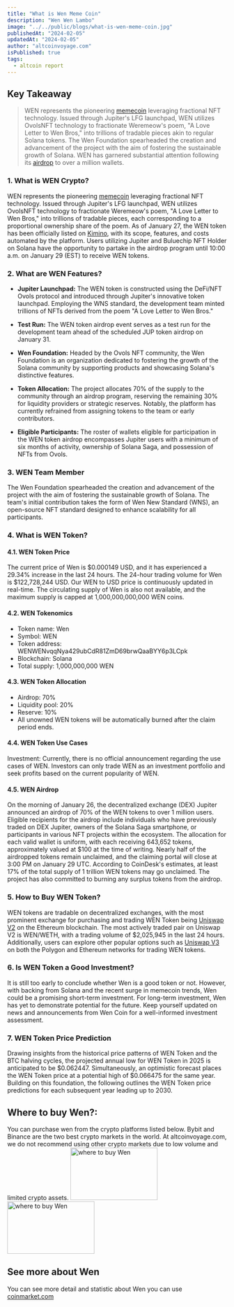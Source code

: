 ```yaml
---
title: "What is Wen Meme Coin"
description: "Wen Wen Lambo"
image: "../../public/blogs/what-is-wen-meme-coin.jpg"
publishedAt: "2024-02-05"
updatedAt: "2024-02-05"
author: "altcoinvoyage.com"
isPublished: true
tags:
  - altcoin report
---
```


## Key Takeaway

> WEN represents the pioneering [memecoin](https://www.wenwencoin.com/) leveraging fractional NFT technology. Issued through Jupiter's LFG launchpad, WEN utilizes OvolsNFT technology to fractionate Weremeow's poem, "A Love Letter to Wen Bros," into trillions of tradable pieces akin to regular Solana tokens. The Wen Foundation spearheaded the creation and advancement of the project with the aim of fostering the sustainable growth of Solana. WEN has garnered substantial attention following its [airdrop](https://twitter.com/wenwencoin) to over a million wallets.

### 1. What is WEN Crypto?

WEN represents the pioneering [memecoin](https://www.wenwencoin.com/) leveraging fractional NFT technology. Issued through Jupiter's LFG launchpad, WEN utilizes OvolsNFT technology to fractionate Weremeow's poem, "A Love Letter to Wen Bros," into trillions of tradable pieces, each corresponding to a proportional ownership share of the poem. As of January 27, the WEN token has been officially listed on [Kimino](https://www.wenwencoin.com/), with its scope, features, and costs automated by the platform. Users utilizing Jupiter and Buluechip NFT Holder on Solana have the opportunity to partake in the airdrop program until 10:00 a.m. on January 29 (EST) to receive WEN tokens.

### 2. What are WEN Features?

- **Jupiter Launchpad:** The WEN token is constructed using the DeFi/NFT Ovols protocol and introduced through Jupiter's innovative token launchpad. Employing the WNS standard, the development team minted trillions of NFTs derived from the poem "A Love Letter to Wen Bros."

- **Test Run:** The WEN token airdrop event serves as a test run for the development team ahead of the scheduled JUP token airdrop on January 31.

- **Wen Foundation:** Headed by the Ovols NFT community, the Wen Foundation is an organization dedicated to fostering the growth of the Solana community by supporting products and showcasing Solana's distinctive features.

- **Token Allocation:** The project allocates 70% of the supply to the community through an airdrop program, reserving the remaining 30% for liquidity providers or strategic reserves. Notably, the platform has currently refrained from assigning tokens to the team or early contributors.

- **Eligible Participants:** The roster of wallets eligible for participation in the WEN token airdrop encompasses Jupiter users with a minimum of six months of activity, ownership of Solana Saga, and possession of NFTs from Ovols.

### 3. WEN Team Member

The Wen Foundation spearheaded the creation and advancement of the project with the aim of fostering the sustainable growth of Solana. The team's initial contribution takes the form of Wen New Standard (WNS), an open-source NFT standard designed to enhance scalability for all participants.

### 4. What is WEN Token?

#### 4.1. WEN Token Price

The current price of Wen is $0.000149 USD, and it has experienced a 29.34% increase in the last 24 hours. The 24-hour trading volume for Wen is $122,728,244 USD. Our WEN to USD price is continuously updated in real-time. The circulating supply of Wen is also not available, and the maximum supply is capped at 1,000,000,000,000 WEN coins.

#### 4.2. WEN Tokenomics

- Token name: Wen
- Symbol: WEN
- Token address: WENWENvqqNya429ubCdR81ZmD69brwQaaBYY6p3LCpk
- Blockchain: Solana
- Total supply: 1,000,000,000 WEN

#### 4.3. WEN Token Allocation

- Airdrop: 70%
- Liquidity pool: 20%
- Reserve: 10%
- All unowned WEN tokens will be automatically burned after the claim period ends.

#### 4.4. WEN Token Use Cases

Investment: Currently, there is no official announcement regarding the use cases of WEN. Investors can only trade WEN as an investment portfolio and seek profits based on the current popularity of WEN.

#### 4.5. WEN Airdrop

On the morning of January 26, the decentralized exchange (DEX) Jupiter announced an airdrop of 70% of the WEN tokens to over 1 million users. Eligible recipients for the airdrop include individuals who have previously traded on DEX Jupiter, owners of the Solana Saga smartphone, or participants in various NFT projects within the ecosystem. The allocation for each valid wallet is uniform, with each receiving 643,652 tokens, approximately valued at $100 at the time of writing. Nearly half of the airdropped tokens remain unclaimed, and the claiming portal will close at 3:00 PM on January 29 UTC. According to CoinDesk's estimates, at least 17% of the total supply of 1 trillion WEN tokens may go unclaimed. The project has also committed to burning any surplus tokens from the airdrop.

### 5. How to Buy WEN Token?

WEN tokens are tradable on decentralized exchanges, with the most prominent exchange for purchasing and trading WEN Token being [Uniswap V2](https://uniswap.org/) on the Ethereum blockchain. The most actively traded pair on Uniswap V2 is WEN/WETH, with a trading volume of $2,025,945 in the last 24 hours. Additionally, users can explore other popular options such as [Uniswap V3](https://uniswap.org/) on both the Polygon and Ethereum networks for trading WEN tokens.

### 6. Is WEN Token a Good Investment?

It is still too early to conclude whether Wen is a good token or not. However, with backing from Solana and the recent surge in memecoin trends, Wen could be a promising short-term investment. For long-term investment, Wen has yet to demonstrate potential for the future. Keep yourself updated on news and announcements from Wen Coin for a well-informed investment assessment.

### 7. WEN Token Price Prediction

Drawing insights from the historical price patterns of WEN Token and the BTC halving cycles, the projected annual low for WEN Token in 2025 is anticipated to be $0.062447. Simultaneously, an optimistic forecast places the WEN Token price at a potential high of $0.066475 for the same year. Building on this foundation, the following outlines the WEN Token price predictions for each subsequent year leading up to 2030.



## Where to buy Wen?: 

You can purchase wen from the crypto platforms listed below. Bybit and Binance are the two best crypto markets in the world. At altcoinvoyage.com, we do not recommend using other crypto markets due to low volume and limited crypto assets.
[<Image
src="/blogs/bybit.png"
width="200"
height="120"
alt="where to buy Wen"
sizes="25vw"
/>](https://www.bybit.com/invite?ref=KEKRZR)
 [<Image
src="/blogs/binance.png"
width="200"
height="120"
alt="where to buy Wen"
sizes="30vw"
/>](https://accounts.binance.com/register?ref=LE1PUX6G)

## See more about Wen

You can see more detail and statistic about Wen you can use [coinmarket.com](https://coinmarketcap.com/currencies/wen/)
